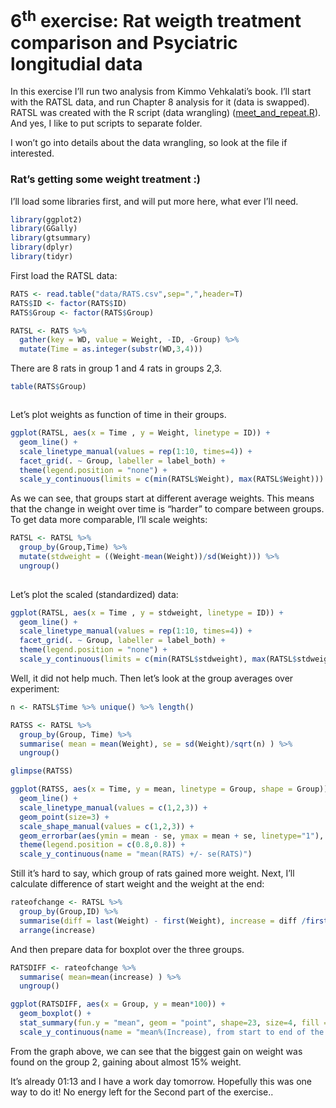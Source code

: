 # 6^th^ exercise: Rat weigth treatment comparison and Psyciatric longitudial data

In this exercise I'll run two analysis from Kimmo Vehkalati's book. I'll start with the RATSL data, and run Chapter 8 analysis for it (data is swapped). RATSL was created with the R script (data wrangling) ([meet_and_repeat.R](https://github.com/Puolimatkassa/IODS-project/tree/master/scripts)). And yes, I like to put scripts to separate folder. 

I won't go into details about the data wrangling, so look at the file if interested.

### Rat's getting some weight treatment :)

I'll load some libraries first, and will put more here, what ever I'll need.
```r

library(ggplot2)
library(GGally)
library(gtsummary)
library(dplyr)
library(tidyr)
```

First load the RATSL data:

```r

RATS <- read.table("data/RATS.csv",sep=",",header=T)
RATS$ID <- factor(RATS$ID)
RATS$Group <- factor(RATS$Group)

RATSL <- RATS %>%
  gather(key = WD, value = Weight, -ID, -Group) %>%
  mutate(Time = as.integer(substr(WD,3,4))) 

```

There are 8 rats in group 1 and 4 rats in groups 2,3.
```r
table(RATS$Group)
```

```r

```


Let's plot weights as function of time in their groups. 
```r
ggplot(RATSL, aes(x = Time , y = Weight, linetype = ID)) +
  geom_line() +
  scale_linetype_manual(values = rep(1:10, times=4)) +
  facet_grid(. ~ Group, labeller = label_both) +
  theme(legend.position = "none") + 
  scale_y_continuous(limits = c(min(RATSL$Weight), max(RATSL$Weight)))


```

As we can see, that groups start at different average weights. This means that the change in weight over time is "harder" to compare between groups. To get data more comparable, I'll scale weights:

```r
RATSL <- RATSL %>%
  group_by(Group,Time) %>%
  mutate(stdweight = ((Weight-mean(Weight))/sd(Weight))) %>%
  ungroup()
  
```

Let's plot the scaled (standardized) data:

```r
ggplot(RATSL, aes(x = Time , y = stdweight, linetype = ID)) +
  geom_line() +
  scale_linetype_manual(values = rep(1:10, times=4)) +
  facet_grid(. ~ Group, labeller = label_both) +
  theme(legend.position = "none") + 
  scale_y_continuous(limits = c(min(RATSL$stdweight), max(RATSL$stdweight)))


```

Well, it did not help much. Then let's look at the group averages over experiment:
```r
n <- RATSL$Time %>% unique() %>% length()

RATSS <- RATSL %>%
  group_by(Group, Time) %>%
  summarise( mean = mean(Weight), se = sd(Weight)/sqrt(n) ) %>%
  ungroup()

glimpse(RATSS)
```

```r
ggplot(RATSS, aes(x = Time, y = mean, linetype = Group, shape = Group)) +
  geom_line() +
  scale_linetype_manual(values = c(1,2,3)) +
  geom_point(size=3) +
  scale_shape_manual(values = c(1,2,3)) +
  geom_errorbar(aes(ymin = mean - se, ymax = mean + se, linetype="1"), width=0.3) +
  theme(legend.position = c(0.8,0.8)) +
  scale_y_continuous(name = "mean(RATS) +/- se(RATS)")

```

Still it's hard to say, which group of rats gained more weight. Next, I'll calculate difference of start weight and the weight at the end:
```r
rateofchange <- RATSL %>%
  group_by(Group,ID) %>%
  summarise(diff = last(Weight) - first(Weight), increase = diff /first(Weight)) %>%
  arrange(increase)

```

And then prepare data for boxplot over the three groups.

```r
RATSDIFF <- rateofchange %>%
  summarise( mean=mean(increase) ) %>%
  ungroup()

```

```r
ggplot(RATSDIFF, aes(x = Group, y = mean*100)) +
  geom_boxplot() +
  stat_summary(fun.y = "mean", geom = "point", shape=23, size=4, fill = "white") +
  scale_y_continuous(name = "mean%(Increase), from start to end of the test")

```

From the graph above, we can see that the biggest gain on weight was found on the group 2, gaining about almost 15% weight.

It's already 01:13 and I have a work day tomorrow. Hopefully this was one way to do it! No energy left for the Second part of the exercise..
